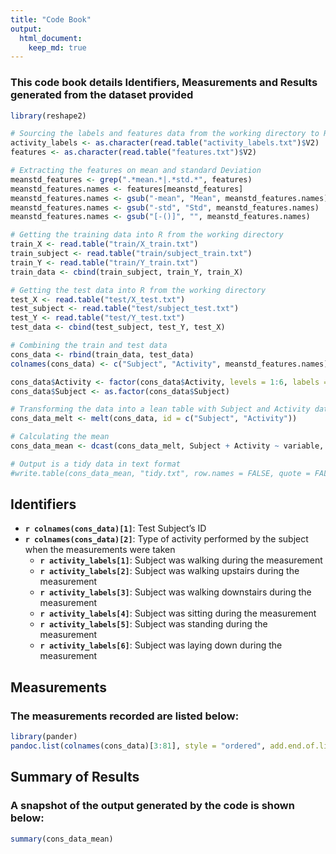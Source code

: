 ```yaml
---
title: "Code Book"
output: 
  html_document:
    keep_md: true
---
```


### This code book details Identifiers, Measurements and Results generated from the dataset provided

```r
library(reshape2)

# Sourcing the labels and features data from the working directory to R
activity_labels <- as.character(read.table("activity_labels.txt")$V2)
features <- as.character(read.table("features.txt")$V2)

# Extracting the features on mean and standard Deviation
meanstd_features <- grep(".*mean.*|.*std.*", features)
meanstd_features.names <- features[meanstd_features]
meanstd_features.names <- gsub("-mean", "Mean", meanstd_features.names)
meanstd_features.names <- gsub("-std", "Std", meanstd_features.names)
meanstd_features.names <- gsub("[-()]", "", meanstd_features.names)

# Getting the training data into R from the working directory
train_X <- read.table("train/X_train.txt")
train_subject <- read.table("train/subject_train.txt")
train_Y <- read.table("train/Y_train.txt")
train_data <- cbind(train_subject, train_Y, train_X)

# Getting the test data into R from the working directory
test_X <- read.table("test/X_test.txt")
test_subject <- read.table("test/subject_test.txt")
test_Y <- read.table("test/Y_test.txt")
test_data <- cbind(test_subject, test_Y, test_X)

# Combining the train and test data
cons_data <- rbind(train_data, test_data)
colnames(cons_data) <- c("Subject", "Activity", meanstd_features.names)

cons_data$Activity <- factor(cons_data$Activity, levels = 1:6, labels = activity_labels)
cons_data$Subject <- as.factor(cons_data$Subject)

# Transforming the data into a lean table with Subject and Activity data as individual columns and all other columns under variable
cons_data_melt <- melt(cons_data, id = c("Subject", "Activity"))

# Calculating the mean
cons_data_mean <- dcast(cons_data_melt, Subject + Activity ~ variable, mean)

# Output is a tidy data in text format
#write.table(cons_data_mean, "tidy.txt", row.names = FALSE, quote = FALSE)
```

## Identifiers
* __`r colnames(cons_data)[1]`__: Test Subject's ID
* __`r colnames(cons_data)[2]`__: Type of activity performed by the subject when the measurements were taken
     + __`r activity_labels[1]`__: Subject was walking during the measurement
     + __`r activity_labels[2]`__: Subject was walking upstairs during the measurement
     + __`r activity_labels[3]`__: Subject was walking downstairs during the measurement
     + __`r activity_labels[4]`__: Subject was sitting during the measurement
     + __`r activity_labels[5]`__: Subject was standing during the measurement
     + __`r activity_labels[6]`__: Subject was laying down during the measurement
     
## Measurements
### The measurements recorded are listed below:
```r
library(pander)
pandoc.list(colnames(cons_data)[3:81], style = "ordered", add.end.of.list = FALSE, add.line.breaks = FALSE)
```

## Summary of Results
### A snapshot of the output generated by the code is shown below:
```r
summary(cons_data_mean)
```